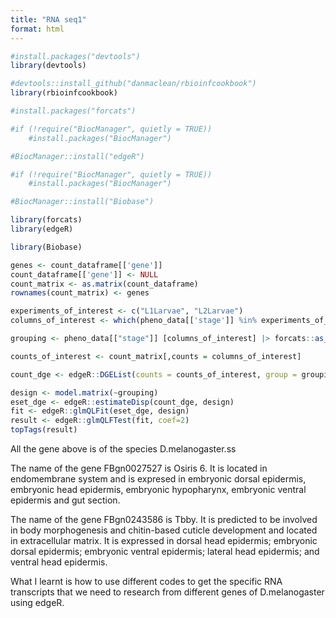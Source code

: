 ```yaml
---
title: "RNA seq1"
format: html
---
```


```r
#install.packages("devtools")
library(devtools)
```

```r
#devtools::install_github("danmaclean/rbioinfcookbook")
library(rbioinfcookbook)
```

```r
#install.packages("forcats")

#if (!require("BiocManager", quietly = TRUE))
    #install.packages("BiocManager")

#BiocManager::install("edgeR")

#if (!require("BiocManager", quietly = TRUE))
    #install.packages("BiocManager")

#BiocManager::install("Biobase")

library(forcats)
library(edgeR)
```

```r
library(Biobase)

```

```r
genes <- count_dataframe[['gene']]
count_dataframe[['gene']] <- NULL
count_matrix <- as.matrix(count_dataframe)
rownames(count_matrix) <- genes
```

```r
experiments_of_interest <- c("L1Larvae", "L2Larvae")
columns_of_interest <- which(pheno_data[['stage']] %in% experiments_of_interest)
```

```r
grouping <- pheno_data[["stage"]] [columns_of_interest] |> forcats::as_factor()
```

```r
counts_of_interest <- count_matrix[,counts = columns_of_interest]
```

```r
count_dge <- edgeR::DGEList(counts = counts_of_interest, group = grouping)

```

```r
design <- model.matrix(~grouping)
eset_dge <- edgeR::estimateDisp(count_dge, design)
fit <- edgeR::glmQLFit(eset_dge, design)
result <- edgeR::glmQLFTest(fit, coef=2)
topTags(result)
```

All the gene above is of the species D.melanogaster.ss

The name of the gene FBgn0027527 is Osiris 6. It is located in endomembrane system and is expresed in embryonic dorsal epidermis, embryonic head epidermis, embryonic hypopharynx, embryonic ventral epidermis and gut section.

The name of the gene FBgn0243586 is Tbby. It is predicted to be involved in body morphogenesis and chitin-based cuticle development and located in extracellular matrix. It is expressed in dorsal head epidermis; embryonic dorsal epidermis; embryonic ventral epidermis; lateral head epidermis; and ventral head epidermis.

What I learnt is how to use different codes to get the specific RNA transcripts that we need to research from different genes of D.melanogaster using edgeR.
